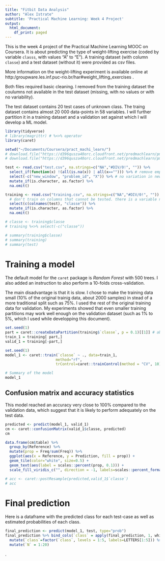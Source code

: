 ```yaml
---
title: "Fitbit Data Analysis"
author: "Alex Istrate"
subtitle: 'Practical Machine Learning: Week 4 Project'
output:
  html_document:
    df_print: paged
---
```


This is the week 4 project of the Practical Machine Learning MOOC on Coursera. It is about predicting the type of weight-lifting exercise (coded by variable `classs`, with values "A" to "E"). A training dataset (with column `classe`) and a test dataset (without it) were provided as csv files.

More information on the weight-lifting experiment is available online at http:/groupware.les.inf.puc-rio.br/har#weight_lifting_exercises .

Both files required basic cleaning. I removed from the training dataset the coulumns not available in the test dataset (missing, with no values or with no variability).

The test dataset contains 20 test cases of unknown class. The traing dataset contains almost 20 000 data-points in 58 variables. I will further partition it in a training dataset and a validation set against which I will develop a ML model.

```r
library(tidyverse)
# library(magrittr) # %<>% operator
library(caret)

setwd("~/Documents/Coursera/pract_machi_learn/")
# download.file("https://d396qusza40orc.cloudfront.net/predmachlearn/pml-training.csv", "training.csv")
# download.file("https://d396qusza40orc.cloudfront.net/predmachlearn/pml-testing.csv", "test.csv")

test <- read.csv("test.csv", na.strings=c("NA","#DIV/0!", "")) %>%
  select_if(function(x) !(all(is.na(x)) | all(x==""))) %>% # remove empty colums
  select(-c("new_window", "problem_id", "X")) %>% # no variation in new_window, X1 = problem_id = row number
  mutate_if(is.character, as.factor) %>%
  na.omit()

training <- read.csv("training.csv", na.strings=c("NA","#DIV/0!", "")) %>% 
  # don't train on columns that cannot be tested. there is a variable named classe, which is related to the assignemment but not testable.
  select(c(colnames(test), "classe")) %>% 
  mutate_if(is.character, as.factor) %>%
  na.omit()

# classe <- training$classe
# training %<>% select(-c("classe"))

# summary(training$classe)
# summary(training)
# summary(test)

```

# Training a model

The default model for the `caret` package is *Random Forest* with 500 trees. I also added an instruction to also perform a 10-folds cross-validation. 

The main disadvantage is that it is slow. I chose to make the training data small (10% of the original trainig data, about 2000 samples) in stead of a more traditional split such as 75%. I used the rest of the original training data for validation. My experiments showed that even smaller training partitions may work well enough on the validation dataset (such as 1% to 5%, which I used while developping this document).


```r
set.seed(1)
part = caret::createDataPartition(training$`classe`, p = 0.1)[[1]] # about 2000 samples. my laptop takes too long to train on more and I don't want to wait. 
train_1 = training[ part,] 
valid_1 = training[-part,]

set.seed(1)
model_1 <- caret::train(`classe` ~ ., data=train_1,
                       method="rf",
                       trControl=caret::trainControl(method = "CV", 10)) # cross-validation, 10-fold)

# Summary of the model
model_1
```

## Confusion matrix and accuracy statistics

This model reached an accuracy very close to 100% compared to the validation data, which suggest that it is likely to perform adequately on the test data.

```r
predicted <- predict(model_1, valid_1)
cm <- caret::confusionMatrix(valid_1$classe, predicted)
cm

data.frame(cm$table) %>% 
  group_by(Reference) %>%
  mutate(prop = Freq/sum(Freq)) %>%
  ggplot(aes(x = Reference, y = Prediction, fill = prop)) +
  geom_tile(color="white", size=0.5) +
  geom_text(aes(label = scales::percent(prop, 0.1))) +
  scale_fill_viridis_c("", direction = -1, labels=scales::percent_format(), limits=c(0, 1), breaks=seq(0, 1, 0.25))

# acc <- caret::postResample(predicted,valid_1$`classe`)
# acc
```

# Final prediction

Here is a dataframe with the predicted class for each test-case as well as estimated probabilities of each class.

```r
final_prediction <- predict(model_1, test, type="prob")
final_prediction %>% bind_cols(`class` = apply(final_prediction, 1, which.max)) %>%
  mutate(`class`=factor(`class`, levels = 1:5, labels=LETTERS[1:5])) %>%
  mutate(`N` = 1:20)
```

.
